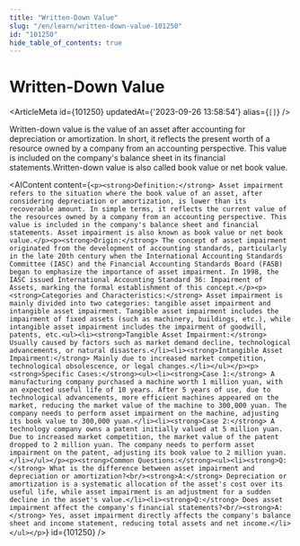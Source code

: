 ```yaml
---
title: "Written-Down Value"
slug: "/en/learn/written-down-value-101250"
id: "101250"
hide_table_of_contents: true
---
```



# Written-Down Value

<ArticleMeta id={101250} updatedAt={'2023-09-26 13:58:54'} alias={`[]`} />
<div className='border-solid border-b border-t-0 my-4 border-[var(--ifm-color-gray-300)]' />

Written-down value is the value of an asset after accounting for depreciation or amortization. In short, it reflects the present worth of a resource owned by a company from an accounting perspective. This value is included on the company's balance sheet in its financial statements.Written-down value is also called book value or net book value.

<AIContent content={`<p><strong>Definition:</strong> Asset impairment refers to the situation where the book value of an asset, after considering depreciation or amortization, is lower than its recoverable amount. In simple terms, it reflects the current value of the resources owned by a company from an accounting perspective. This value is included in the company's balance sheet and financial statements. Asset impairment is also known as book value or net book value.</p><p><strong>Origin:</strong> The concept of asset impairment originated from the development of accounting standards, particularly in the late 20th century when the International Accounting Standards Committee (IASC) and the Financial Accounting Standards Board (FASB) began to emphasize the importance of asset impairment. In 1998, the IASC issued International Accounting Standard 36: Impairment of Assets, marking the formal establishment of this concept.</p><p><strong>Categories and Characteristics:</strong> Asset impairment is mainly divided into two categories: tangible asset impairment and intangible asset impairment. Tangible asset impairment includes the impairment of fixed assets (such as machinery, buildings, etc.), while intangible asset impairment includes the impairment of goodwill, patents, etc.<ul><li><strong>Tangible Asset Impairment:</strong> Usually caused by factors such as market demand decline, technological advancements, or natural disasters.</li><li><strong>Intangible Asset Impairment:</strong> Mainly due to increased market competition, technological obsolescence, or legal changes.</li></ul></p><p><strong>Specific Cases:</strong><ul><li><strong>Case 1:</strong> A manufacturing company purchased a machine worth 1 million yuan, with an expected useful life of 10 years. After 5 years of use, due to technological advancements, more efficient machines appeared on the market, reducing the market value of the machine to 300,000 yuan. The company needs to perform asset impairment on the machine, adjusting its book value to 300,000 yuan.</li><li><strong>Case 2:</strong> A technology company owns a patent initially valued at 5 million yuan. Due to increased market competition, the market value of the patent dropped to 2 million yuan. The company needs to perform asset impairment on the patent, adjusting its book value to 2 million yuan.</li></ul></p><p><strong>Common Questions:</strong><ul><li><strong>Q:</strong> What is the difference between asset impairment and depreciation or amortization?<br/><strong>A:</strong> Depreciation or amortization is a systematic allocation of the asset's cost over its useful life, while asset impairment is an adjustment for a sudden decline in the asset's value.</li><li><strong>Q:</strong> Does asset impairment affect the company's financial statements?<br/><strong>A:</strong> Yes, asset impairment directly affects the company's balance sheet and income statement, reducing total assets and net income.</li></ul></p>`} id={101250} />
